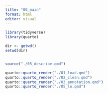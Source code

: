 ```yaml
---
title: "00_main"
format: html
editor: visual
---
```


```r
library(tidyverse)
library(quarto)
```

```r
dir <- getwd()
setwd(dir)


source("./05_describe.qmd")
```

```r
quarto::quarto_render("./01_load.qmd")
quarto::quarto_render("./02_clean.qmd")
quarto::quarto_render("./03_annotation.qmd")
quarto::quarto_render("./05_lo.qmd")
```
